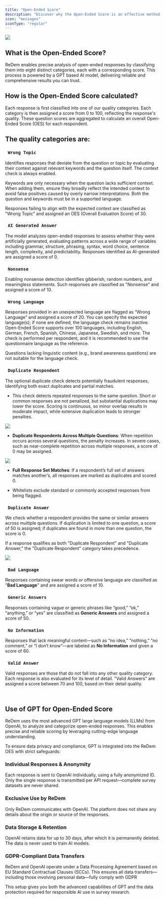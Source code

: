 ```yaml
---
title: "Open-Ended Score"
description: "Discover why the Open-Ended Score is an effective method for detecting poor data quality."
icon: "messages"
iconType: "regular"
---
```


![](</images/Open-Ended-Responses Evaluation Example.png>)

## What is the Open-Ended Score?

ReDem enables precise analysis of open-ended responses by classifying them into eight distinct categories, each with a corresponding score. This process is powered by a GPT based AI model, delivering reliable and comprehensive results you can trust. 

## How is the Open-Ended Score calculated?

Each response is first classified into one of our quality categories. Each category is then assigned a score from 0 to 100, reflecting the response's quality. These question scores are aggregated to calculate an overall Open-Ended Score (OES) for each respondent.

## The quality categories are: 

### `  Wrong Topic  `

Identifies responses that deviate from the question or topic by evaluating their context against relevant keywords and the question itself. The context check is always enabled.

Keywords are only necessary when the question lacks sufficient context. When adding them, ensure they broadly reflect the intended context to avoid false positives caused by overly narrow interpretations. Both the question and keywords must be in a supported language.

Responses failing to align with the expected context are classified as "Wrong Topic" and assigned an OES (Overall Evaluation Score) of 30.
### `  AI Generated Answer  `

The model analyzes open-ended responses to assess whether they were artificially generated, evaluating patterns across a wide range of variables including grammar, structure, phrasing, syntax, word choice, sentence length, complexity, and predictability. Responses identified as AI-generated are assigned a score of 0.

### `  Nonsense  `

Enabling nonsense detection identifies gibberish, random numbers, and meaningless statements. Such responses are classified as "Nonsense" and assigned a score of 10.

### `  Wrong Language  `

Responses provided in an unexpected language are flagged as “Wrong Language” and assigned a score of 20. You can specify the expected language(s); if none are defined, the language check remains inactive. Open-Ended Score supports over 100 languages, including English, German, French, Spanish, Chinese, Japanese, Swedish, and more. The check is performed per respondent, and it is recommended to use the questionnaire language as the reference.

<Note> Questions lacking linguistic content (e.g., brand awareness questions) are not suitable for the language check.</Note>

### `  Duplicate Respondent  `

The optional duplicate check detects potentially fraudulent responses, identifying both exact duplicates and partial matches.

* This check detects repeated responses to the same question. Short or common responses are not penalized, but substantial duplications may lower the score. Scoring is continuous, so minor overlap results in moderate impact, while extensive duplication leads to stronger penalties.

![](</images/Duplicate Respondents in Single Question.png>)

* **Duplicate Respondents Across Multiple Questions**: When repetition occurs across several questions, the penalty increases. In severe cases, such as near-complete repetition across multiple responses, a score of 0 may be assigned.

![](</images/Duplicate Respondents in multiple questions.png>)

* **Full Response Set Matches**: If a respondent’s full set of answers matches another’s, all responses are marked as duplicates and scored 0.

* Whitelists exclude standard or commonly accepted responses from being flagged.

### `  Duplicate Answer  `

We check whether a respondent provides the same or similar answers across multiple questions. If duplication is limited to one question, a score of 50 is assigned; if duplicates are found in more than one question, the score is 0.

<Note> If a response qualifies as both "Duplicate Respondent" and "Duplicate Answer," the "Duplicate Respondent" category takes precedence.</Note>

![](</images/Duplicate Answer.png>)

### `  Bad Language  `

Responses containing swear words or offensive language are classified as "**Bad Language**" and are assigned a score of 10.

### `  Generic Answers  `

Responses containing vague or generic phrases like “good,” “ok,” “anything,” or “yes” are classified as **Generic Answers** and assigned a score of 50.

### `  No Information  `

Responses that lack meaningful content—such as “no idea,” “nothing,” “no comment,” or “I don’t know”—are labeled as **No Information** and given a score of 60.

### `  Valid Answer  `

Valid responses are those that do not fall into any other quality category. Each response is also evaluated for its level of detail. "Valid Answers" are assigned a score between 70 and 100, based on their detail quality.

<br />

## Use of GPT for Open-Ended Score

ReDem uses the most advanced GPT large language models (LLMs) from OpenAI, to analyze and categorize open-ended responses. This enables precise and reliable scoring by leveraging cutting-edge language understanding.

To ensure data privacy and compliance, GPT is integrated into the ReDem OES with strict safeguards:

### Individual Responses & Anonymity

Each response is sent to OpenAI individually, using a fully anonymized ID. Only the single response is transmitted per API request—complete survey datasets are never shared.

### Exclusive Use by ReDem

Only ReDem communicates with OpenAI. The platform does not share any details about the origin or source of the responses.

### Data Storage & Retention

OpenAI retains data for up to 30 days, after which it is permanently deleted. The data is never used to train AI models.

### GDPR-Compliant Data Transfers

ReDem and OpenAI operate under a Data Processing Agreement based on EU Standard Contractual Clauses (SCCs). This ensures all data transfers—including those involving personal data—fully comply with GDPR

This setup gives you both the advanced capabilities of GPT and the data protection required for responsible AI use in survey research.